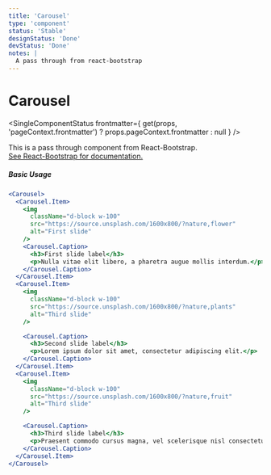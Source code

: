 ```yaml
---
title: 'Carousel'
type: 'component'
status: 'Stable'
designStatus: 'Done'
devStatus: 'Done'
notes: |
  A pass through from react-bootstrap
---
```



# Carousel

<SingleComponentStatus
  frontmatter={
    get(props, 'pageContext.frontmatter') ? props.pageContext.frontmatter : null
  }
/>

<p style={{ fontSize: '1.5em' }}>
  This is a pass through component from React-Bootstrap.<br/>
  <a href="https://react-bootstrap.github.io/components/carousel/" target="_blank" rel="noopener noreferrer">
    See React-Bootstrap for documentation.
  </a>
</p>

##### Basic Usage

```jsx live=true
<Carousel>
  <Carousel.Item>
    <img
      className="d-block w-100"
      src="https://source.unsplash.com/1600x800/?nature,flower"
      alt="First slide"
    />
    <Carousel.Caption>
      <h3>First slide label</h3>
      <p>Nulla vitae elit libero, a pharetra augue mollis interdum.</p>
    </Carousel.Caption>
  </Carousel.Item>
  <Carousel.Item>
    <img
      className="d-block w-100"
      src="https://source.unsplash.com/1600x800/?nature,plants"
      alt="Third slide"
    />

    <Carousel.Caption>
      <h3>Second slide label</h3>
      <p>Lorem ipsum dolor sit amet, consectetur adipiscing elit.</p>
    </Carousel.Caption>
  </Carousel.Item>
  <Carousel.Item>
    <img
      className="d-block w-100"
      src="https://source.unsplash.com/1600x800/?nature,fruit"
      alt="Third slide"
    />

    <Carousel.Caption>
      <h3>Third slide label</h3>
      <p>Praesent commodo cursus magna, vel scelerisque nisl consectetur.</p>
    </Carousel.Caption>
  </Carousel.Item>
</Carousel>
```
